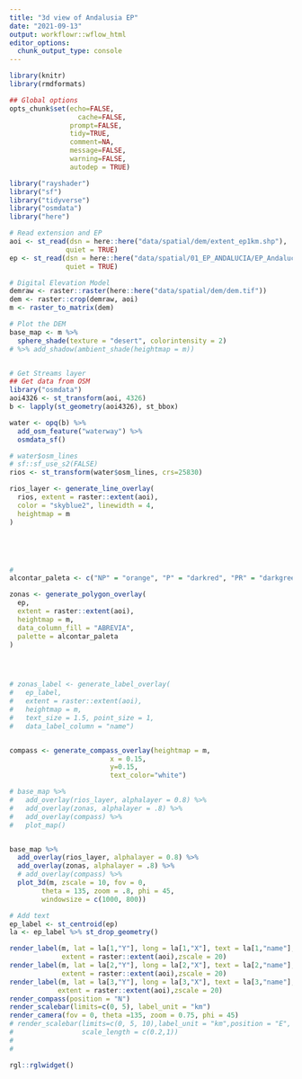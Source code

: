 ```yaml
---
title: "3d view of Andalusia EP"
date: "2021-09-13"
output: workflowr::wflow_html
editor_options:
  chunk_output_type: console
---
```


```r
library(knitr)
library(rmdformats)

## Global options
opts_chunk$set(echo=FALSE,
	             cache=FALSE,
               prompt=FALSE,
               tidy=TRUE,
               comment=NA,
               message=FALSE,
               warning=FALSE,
               autodep = TRUE)
```

```r
library("rayshader")
library("sf")
library("tidyverse")
library("osmdata")
library("here")
```

```r
# Read extension and EP
aoi <- st_read(dsn = here::here("data/spatial/dem/extent_ep1km.shp"),
              quiet = TRUE)
ep <- st_read(dsn = here::here("data/spatial/01_EP_ANDALUCIA/EP_Andalucía.shp"),
              quiet = TRUE)

# Digital Elevation Model
demraw <- raster::raster(here::here("data/spatial/dem/dem.tif"))
dem <- raster::crop(demraw, aoi)
m <- raster_to_matrix(dem)

# Plot the DEM
base_map <- m %>%
  sphere_shade(texture = "desert", colorintensity = 2) 
# %>% add_shadow(ambient_shade(heightmap = m))


# Get Streams layer
## Get data from OSM
library("osmdata")
aoi4326 <- st_transform(aoi, 4326)
b <- lapply(st_geometry(aoi4326), st_bbox)

water <- opq(b) %>%
  add_osm_feature("waterway") %>%
  osmdata_sf()

# water$osm_lines
# sf::sf_use_s2(FALSE)
rios <- st_transform(water$osm_lines, crs=25830)

rios_layer <- generate_line_overlay(
  rios, extent = raster::extent(aoi),
  color = "skyblue2", linewidth = 4,
  heightmap = m
)





# 
alcontar_paleta <- c("NP" = "orange", "P" = "darkred", "PR" = "darkgreen")

zonas <- generate_polygon_overlay(
  ep,
  extent = raster::extent(aoi),
  heightmap = m,
  data_column_fill = "ABREVIA",
  palette = alcontar_paleta
)




# zonas_label <- generate_label_overlay(
#   ep_label,
#   extent = raster::extent(aoi),
#   heightmap = m,
#   text_size = 1.5, point_size = 1,
#   data_label_column = "name")


compass <- generate_compass_overlay(heightmap = m,
                         x = 0.15,
                         y=0.15,
                         text_color="white")

# base_map %>%
#   add_overlay(rios_layer, alphalayer = 0.8) %>%
#   add_overlay(zonas, alphalayer = .8) %>%
#   add_overlay(compass) %>%
#   plot_map()


base_map %>%
  add_overlay(rios_layer, alphalayer = 0.8) %>%
  add_overlay(zonas, alphalayer = .8) %>%
  # add_overlay(compass) %>%
  plot_3d(m, zscale = 10, fov = 0,
        theta = 135, zoom = .8, phi = 45,
        windowsize = c(1000, 800))

# Add text
ep_label <- st_centroid(ep)
la <- ep_label %>% st_drop_geometry()

render_label(m, lat = la[1,"Y"], long = la[1,"X"], text = la[1,"name"],
             extent = raster::extent(aoi),zscale = 20)
render_label(m, lat = la[2,"Y"], long = la[2,"X"], text = la[2,"name"],
             extent = raster::extent(aoi),zscale = 20)
render_label(m, lat = la[3,"Y"], long = la[3,"X"], text = la[3,"name"],
            extent = raster::extent(aoi),zscale = 20)
render_compass(position = "N")
render_scalebar(limits=c(0, 5), label_unit = "km")
render_camera(fov = 0, theta =135, zoom = 0.75, phi = 45)
# render_scalebar(limits=c(0, 5, 10),label_unit = "km",position = "E", y=50,
#                 scale_length = c(0.2,1))
# 
# 

rgl::rglwidget()

```

